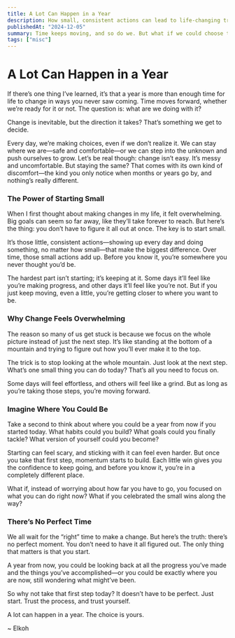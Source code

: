 ```yaml
---
title: A Lot Can Happen in a Year  
description: How small, consistent actions can lead to life-changing transformations over time.  
publishedAt: "2024-12-05"  
summary: Time keeps moving, and so do we. But what if we could choose the kind of change we want? Here’s how small, steady steps can shape your next year.  
tags: ["misc"]  
---
```


# A Lot Can Happen in a Year  

If there’s one thing I’ve learned, it’s that a year is more than enough time for life to change in ways you never saw coming. Time moves forward, whether we’re ready for it or not. The question is: what are we doing with it?  

Change is inevitable, but the direction it takes? That’s something we get to decide.  

Every day, we’re making choices, even if we don’t realize it. We can stay where we are—safe and comfortable—or we can step into the unknown and push ourselves to grow. Let’s be real though: change isn’t easy. It’s messy and uncomfortable. But staying the same? That comes with its own kind of discomfort—the kind you only notice when months or years go by, and nothing’s really different.  

### The Power of Starting Small  

When I first thought about making changes in my life, it felt overwhelming. Big goals can seem so far away, like they’ll take forever to reach. But here’s the thing: you don’t have to figure it all out at once. The key is to start small.  

It’s those little, consistent actions—showing up every day and doing something, no matter how small—that make the biggest difference. Over time, those small actions add up. Before you know it, you’re somewhere you never thought you’d be.  

The hardest part isn’t starting; it’s keeping at it. Some days it’ll feel like you’re making progress, and other days it’ll feel like you’re not. But if you just keep moving, even a little, you’re getting closer to where you want to be.  

### Why Change Feels Overwhelming  

The reason so many of us get stuck is because we focus on the whole picture instead of just the next step. It’s like standing at the bottom of a mountain and trying to figure out how you’ll ever make it to the top.  

The trick is to stop looking at the whole mountain. Just look at the next step. What’s one small thing you can do today? That’s all you need to focus on.  

Some days will feel effortless, and others will feel like a grind. But as long as you’re taking those steps, you’re moving forward.  

### Imagine Where You Could Be  

Take a second to think about where you could be a year from now if you started today. What habits could you build? What goals could you finally tackle? What version of yourself could you become?  

Starting can feel scary, and sticking with it can feel even harder. But once you take that first step, momentum starts to build. Each little win gives you the confidence to keep going, and before you know it, you’re in a completely different place.  

What if, instead of worrying about how far you have to go, you focused on what you can do right now? What if you celebrated the small wins along the way?  

### There’s No Perfect Time  

We all wait for the “right” time to make a change. But here’s the truth: there’s no perfect moment. You don’t need to have it all figured out. The only thing that matters is that you start.  

A year from now, you could be looking back at all the progress you’ve made and the things you’ve accomplished—or you could be exactly where you are now, still wondering what might’ve been.  

So why not take that first step today? It doesn’t have to be perfect. Just start. Trust the process, and trust yourself.

A lot can happen in a year. The choice is yours.  

~ Elkoh

